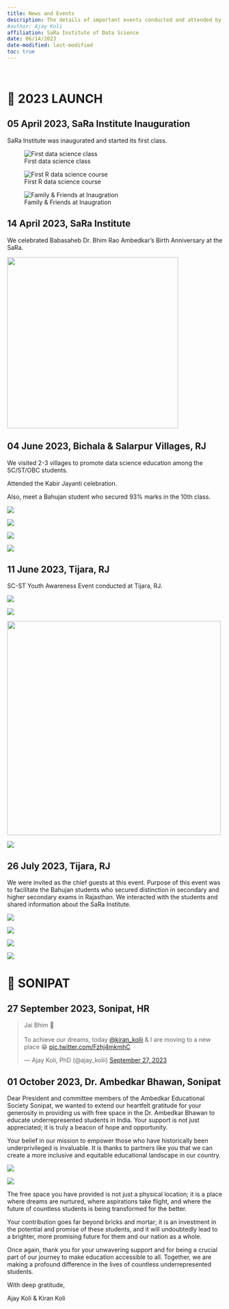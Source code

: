 ```yaml
---
title: News and Events
description: The details of important events conducted and attended by the SaRa Institute team.
#author: Ajay Koli
affiliation: SaRa Institute of Data Science 
date: 06/14/2023
date-modified: last-modified
toc: true
---
```


<!-- !["Quantum Leap" artwork by Malvika Raj](images/quantum_leap.jpg){width="700"} -->

<br>

# 🚀 2023 LAUNCH

## 05 April 2023, SaRa Institute Inauguration

SaRa Institute was inaugurated and started its first class.

::: {layout="[[1,1], [1]]"}
![First data science class](images/first_class1.jpg)

![First R data science course](images/first_class2.jpg)

![Family & Friends at Inaugration](images/inaugration.jpg)
:::

## 14 April 2023, SaRa Institute

We celebrated Babasaheb Dr. Bhim Rao Ambedkar's Birth Anniversary at the SaRa.

![](images/baba_jayanti.jpg){fig-align="center" width="400"}

## 04 June 2023, Bichala & Salarpur Villages, RJ

We visited 2-3 villages to promote data science education among the SC/ST/OBC students.

Attended the Kabir Jayanti celebration.

Also, meet a Bahujan student who secured 93% marks in the 10th class.

::: {layout-ncol="2" layout-nrow="2" layout-valign="bottom"}
![](images/kabir1.jpg)

![](images/kabir2.jpg)

![](images/kabir3.jpeg)

![](images/kabir4.jpg)
:::

## 11 June 2023, Tijara, RJ

SC-ST Youth Awareness Event conducted at Tijara, RJ.

::: {layout-nrow="2" layout-valign="bottom"}
![](images/tijara1.jpeg)

![](images/tijara2.jpeg)

![](images/tijara3.jpeg){width="500"}

![](images/tijara4.jpeg)
:::

## 26 July 2023, Tijara, RJ

We were invited as the chief guests at this event. Purpose of this event was to facilitate the Bahujan students who secured distinction in secondary and higher secondary exams in Rajasthan. We interacted with the students and shared information about the SaRa Institute.

::: {layout-nrow="2"}

![](images/tijara-july1.jpeg)

![](images/tijara-july2.jpeg)

![](images/tijara-july3.jpeg)

![](images/tijara-july4.jpeg)
:::


# 💙 SONIPAT

## 27 September 2023, Sonipat, HR

<blockquote class="twitter-tweet"><p lang="en" dir="ltr">Jai Bhim 💙<br><br>To achieve our dreams, today <a href="https://twitter.com/kiran_kolii?ref_src=twsrc%5Etfw">@kiran_kolii</a> &amp; I are moving to a new place 😁 <a href="https://t.co/Fzhj4mkmhC">pic.twitter.com/Fzhj4mkmhC</a></p>&mdash; Ajay Koli, PhD (@ajay_kolii) <a href="https://twitter.com/ajay_kolii/status/1706974417568604442?ref_src=twsrc%5Etfw">September 27, 2023</a></blockquote> <script async src="https://platform.twitter.com/widgets.js" charset="utf-8"></script> 

## 01 October 2023, Dr. Ambedkar Bhawan, Sonipat

Dear President and committee members of the Ambedkar Educational Society Sonipat, we wanted to extend our heartfelt gratitude for your generosity in providing us with free space in the Dr. Ambedkar Bhawan to educate underrepresented students in India. Your support is not just appreciated; it is truly a beacon of hope and opportunity.

Your belief in our mission to empower those who have historically been underprivileged is invaluable. It is thanks to partners like you that we can create a more inclusive and equitable educational landscape in our country.

::: {layout-ncol="2"}

![](images/bhawan1.jpg)

![](images/bhawan2.jpg)

:::

The free space you have provided is not just a physical location; it is a place where dreams are nurtured, where aspirations take flight, and where the future of countless students is being transformed for the better.

Your contribution goes far beyond bricks and mortar; it is an investment in the potential and promise of these students, and it will undoubtedly lead to a brighter, more promising future for them and our nation as a whole.

Once again, thank you for your unwavering support and for being a crucial part of our journey to make education accessible to all. Together, we are making a profound difference in the lives of countless underrepresented students.

With deep gratitude,

Ajay Koli & Kiran Koli
